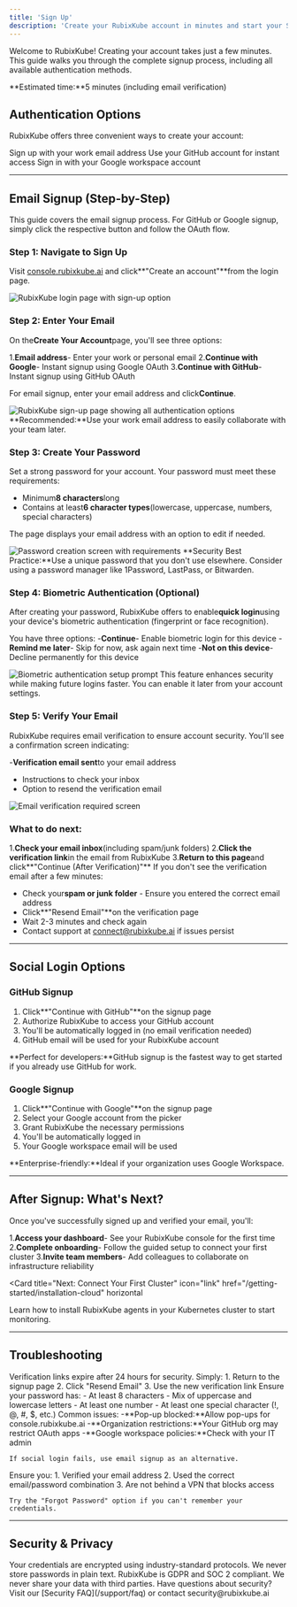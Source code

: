 ```yaml
---
title: 'Sign Up'
description: 'Create your RubixKube account in minutes and start your Site Reliability Intelligence journey'
---
```


Welcome to RubixKube! Creating your account takes just a few minutes. This guide walks you through the complete signup process, including all available authentication methods.

<Info>
**Estimated time:**5 minutes (including email verification)
</Info>

## Authentication Options

RubixKube offers three convenient ways to create your account:

<CardGroup cols={3}>
  <Card title="Email" icon="envelope">
    Sign up with your work email address
  </Card>
  <Card title="GitHub" icon="github">
    Use your GitHub account for instant access
  </Card>
  <Card title="Google" icon="google">
    Sign in with your Google workspace account
  </Card>
</CardGroup>

---

## Email Signup (Step-by-Step)

This guide covers the email signup process. For GitHub or Google signup, simply click the respective button and follow the OAuth flow.

### Step 1: Navigate to Sign Up

Visit [console.rubixkube.ai](https://console.rubixkube.ai) and click**"Create an account"**from the login page.

<Frame>
  <img
    style={{ borderRadius: '0.5rem' }}
    src="/images/getting-started/login-page.png"
    alt="RubixKube login page with sign-up option"
  />
</Frame>

### Step 2: Enter Your Email

On the**Create Your Account**page, you'll see three options:

1.**Email address**- Enter your work or personal email
2.**Continue with Google**- Instant signup using Google OAuth
3.**Continue with GitHub**- Instant signup using GitHub OAuth

For email signup, enter your email address and click**Continue**.

<Frame>
  <img
    style={{ borderRadius: '0.5rem' }}
    src="/images/getting-started/signup-01-create-account.png"
    alt="RubixKube sign-up page showing all authentication options"
  />
</Frame>

<Tip>
**Recommended:**Use your work email address to easily collaborate with your team later.
</Tip>

### Step 3: Create Your Password

Set a strong password for your account. Your password must meet these requirements:

- Minimum**8 characters**long
- Contains at least**6 character types**(lowercase, uppercase, numbers, special characters)

The page displays your email address with an option to edit if needed.

<Frame>
  <img
    style={{ borderRadius: '0.5rem' }}
    src="/images/getting-started/signup-03-create-password.png"
    alt="Password creation screen with requirements"
  />
</Frame>

<Warning>
**Security Best Practice:**Use a unique password that you don't use elsewhere. Consider using a password manager like 1Password, LastPass, or Bitwarden.
</Warning>

### Step 4: Biometric Authentication (Optional)

After creating your password, RubixKube offers to enable**quick login**using your device's biometric authentication (fingerprint or face recognition).

You have three options:
-**Continue**- Enable biometric login for this device
-**Remind me later**- Skip for now, ask again next time
-**Not on this device**- Decline permanently for this device

<Frame>
  <img
    style={{ borderRadius: '0.5rem' }}
    src="/images/getting-started/signup-05-biometric-setup.png"
    alt="Biometric authentication setup prompt"
  />
</Frame>

<Note>
This feature enhances security while making future logins faster. You can enable it later from your account settings.
</Note>

### Step 5: Verify Your Email

RubixKube requires email verification to ensure account security. You'll see a confirmation screen indicating:

-**Verification email sent**to your email address
-  Instructions to check your inbox
-  Option to resend the verification email

<Frame>
  <img
    style={{ borderRadius: '0.5rem' }}
    src="/images/getting-started/signup-06-email-verification-required.png"
    alt="Email verification required screen"
  />
</Frame>

### What to do next:
1.**Check your email inbox**(including spam/junk folders)
2.**Click the verification link**in the email from RubixKube
3.**Return to this page**and click**"Continue (After Verification)"**
<Accordion title="Didn't receive the email?">
  If you don't see the verification email after a few minutes:
  
  - Check your**spam or junk folder**  - Ensure you entered the correct email address
  - Click**"Resend Email"**on the verification page
  - Wait 2-3 minutes and check again
  - Contact support at connect@rubixkube.ai if issues persist
</Accordion>

---

## Social Login Options

### GitHub Signup

1. Click**"Continue with GitHub"**on the signup page
2. Authorize RubixKube to access your GitHub account
3. You'll be automatically logged in (no email verification needed)
4. GitHub email will be used for your RubixKube account

<Tip>
**Perfect for developers:**GitHub signup is the fastest way to get started if you already use GitHub for work.
</Tip>

### Google Signup

1. Click**"Continue with Google"**on the signup page
2. Select your Google account from the picker
3. Grant RubixKube the necessary permissions
4. You'll be automatically logged in
5. Your Google workspace email will be used

<Tip>
**Enterprise-friendly:**Ideal if your organization uses Google Workspace.
</Tip>

---

## After Signup: What's Next?

Once you've successfully signed up and verified your email, you'll:

1.**Access your dashboard**- See your RubixKube console for the first time
2.**Complete onboarding**- Follow the guided setup to connect your first cluster
3.**Invite team members**- Add colleagues to collaborate on infrastructure reliability

<Card
  title="Next: Connect Your First Cluster"
  icon="link"
  href="/getting-started/installation-cloud"
  horizontal
>
  Learn how to install RubixKube agents in your Kubernetes cluster to start monitoring.
</Card>

---

## Troubleshooting

<AccordionGroup>
  <Accordion title="Email verification link expired">
    Verification links expire after 24 hours for security. Simply:
    1. Return to the signup page
    2. Click "Resend Email"
    3. Use the new verification link
  </Accordion>

  <Accordion title="Password doesn't meet requirements">
    Ensure your password has:
    - At least 8 characters
    - Mix of uppercase and lowercase letters
    - At least one number
    - At least one special character (!, @, #, $, etc.)
  </Accordion>

  <Accordion title="OAuth (GitHub/Google) login not working">
    Common issues:
    -**Pop-up blocked:**Allow pop-ups for console.rubixkube.ai
    -**Organization restrictions:**Your GitHub org may restrict OAuth apps
    -**Google workspace policies:**Check with your IT admin
    
    If social login fails, use email signup as an alternative.
  </Accordion>

  <Accordion title="Can't access account after signup">
    Ensure you:
    1. Verified your email address
    2. Used the correct email/password combination
    3. Are not behind a VPN that blocks access
    
    Try the "Forgot Password" option if you can't remember your credentials.
  </Accordion>
</AccordionGroup>

---

## Security & Privacy

<CardGroup cols={2}>
  <Card title="Data Security" icon="shield-halved">
    Your credentials are encrypted using industry-standard protocols. We never store passwords in plain text.
  </Card>
  <Card title="Privacy First" icon="user-shield">
    RubixKube is GDPR and SOC 2 compliant. We never share your data with third parties.
  </Card>
</CardGroup>

<Note>
Have questions about security? Visit our [Security FAQ](/support/faq) or contact security@rubixkube.ai
</Note>
